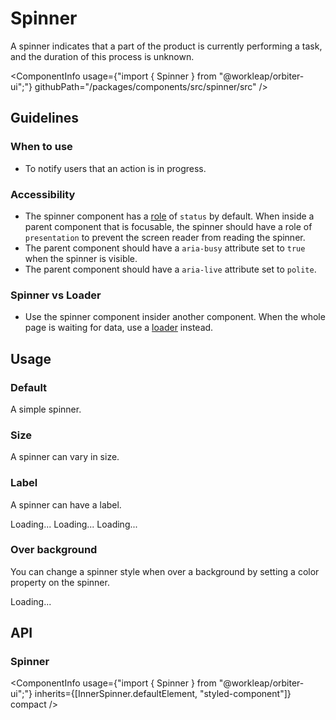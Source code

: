 
<Meta
    title="Components/Spinner"
    id="spinner"
/>

# Spinner

<Tagline>A spinner indicates that a part of the product is currently performing a task, and the duration of this process is unknown.</Tagline>

<ComponentInfo
    usage={"import { Spinner } from \"@workleap/orbiter-ui\";"}
    githubPath="/packages/components/src/spinner/src"
/>

## Guidelines

### When to use

- To notify users that an action is in progress.

### Accessibility

- The spinner component has a [role](https://developer.mozilla.org/en-US/docs/Web/Accessibility/ARIA/Roles) of `status` by default. When inside a parent component that is focusable, the spinner should have a role of `presentation` to prevent the screen reader from reading the spinner.
- The parent component should have a `aria-busy` attribute set to `true` when the spinner is visible.
- The parent component should have a `aria-live` attribute set to `polite`.

### Spinner vs Loader

- Use the spinner component insider another component. When the whole page is waiting for data, use a [loader](?path=/docs/loader--default-story) instead.

## Usage

### Default

A simple spinner.

<Preview>
    <Story name="default">
        <Spinner aria-label="Loading..." />
    </Story>
</Preview>

### Size

A spinner can vary in size.

<Preview>
    <Story name="size">
        <Inline alignY="end">
            <Spinner size="sm" aria-label="Loading..."/>
            <Spinner aria-label="Loading..."/>
            <Spinner size="lg" aria-label="Loading..."/>
        </Inline>
    </Story>
</Preview>

### Label

A spinner can have a label.

<Preview>
    <Story name="label">
        <Inline alignY="end">
            <Spinner size="sm">Loading...</Spinner>
            <Spinner>Loading...</Spinner>
            <Spinner size="lg">Loading...</Spinner>
        </Inline>
    </Story>
</Preview>


### Over background

You can change a spinner style when over a background by setting a color property on the spinner.

<Preview>
    <Story name="over background">
        <Div backgroundColor="alias-accent" padding={160}>
            <Spinner color="#FFFFFF">Loading...</Spinner>
        </Div>
    </Story>
</Preview>


## API

### Spinner

<ComponentInfo
    usage={"import { Spinner } from \"@workleap/orbiter-ui\";"}
    inherits={[InnerSpinner.defaultElement, "styled-component"]}
    compact
/>

<ArgsTable of={InnerSpinner} sort="alpha" />
